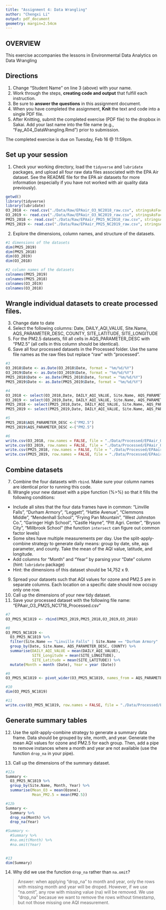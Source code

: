 ```yaml
---
title: "Assignment 4: Data Wrangling"
author: "Chengxi Li"
output: pdf_document
geometry: margin=2.54cm
---
```


## OVERVIEW

This exercise accompanies the lessons in Environmental Data Analytics on Data Wrangling 

## Directions
1. Change "Student Name" on line 3 (above) with your name.
2. Work through the steps, **creating code and output** that fulfill each instruction.
3. Be sure to **answer the questions** in this assignment document.
4. When you have completed the assignment, **Knit** the text and code into a single PDF file.
5. After Knitting, submit the completed exercise (PDF file) to the dropbox in Sakai. Add your last name into the file name (e.g., "Fay_A04_DataWrangling.Rmd") prior to submission.

The completed exercise is due on Tuesday, Feb 16 @ 11:59pm.

## Set up your session 
1. Check your working directory, load the `tidyverse` and `lubridate` packages, and upload all four raw data files associated with the EPA Air dataset. See the README file for the EPA air datasets for more information (especially if you have not worked with air quality data previously). 
```r
getwd()
library(tidyverse)
library(lubridate)
O3_2018 <- read.csv("./Data/Raw/EPAair_O3_NC2018_raw.csv", stringsAsFactors = TRUE)
O3_2019 <- read.csv("./Data/Raw/EPAair_O3_NC2019_raw.csv", stringsAsFactors = TRUE)
PM25_2018 <- read.csv("./Data/Raw/EPAair_PM25_NC2018_raw.csv", stringsAsFactors = TRUE)
PM25_2019 <- read.csv("./Data/Raw/EPAair_PM25_NC2019_raw.csv", stringsAsFactors = TRUE)
```

2. Explore the dimensions, column names, and structure of the datasets. 

```r
#1 dimensions of the datasets
dim(PM25_2019)
dim(PM25_2018)
dim(O3_2019)
dim(O3_2018)

#2 column names of the datasets
colnames(PM25_2019)
colnames(PM25_2018)
colnames(O3_2019)
colnames(O3_2018)

```

## Wrangle individual datasets to create processed files.
3. Change date to date
4. Select the following columns: Date, DAILY_AQI_VALUE, Site.Name, AQS_PARAMETER_DESC, COUNTY, SITE_LATITUDE, SITE_LONGITUDE
5. For the PM2.5 datasets, fill all cells in AQS_PARAMETER_DESC with "PM2.5" (all cells in this column should be identical).
6. Save all four processed datasets in the Processed folder. Use the same file names as the raw files but replace "raw" with "processed".

```r
#3
O3_2018$Date <- as.Date(O3_2018$Date, format = "%m/%d/%Y")
O3_2019$Date <- as.Date(O3_2019$Date, format = "%m/%d/%Y")
PM25_2018$Date <- as.Date(PM25_2018$Date, format = "%m/%d/%Y")
PM25_2019$Date <- as.Date(PM25_2019$Date, format = "%m/%d/%Y")

#4
O3_2018 <- select(O3_2018,Date, DAILY_AQI_VALUE, Site.Name, AQS_PARAMETER_DESC, COUNTY, SITE_LATITUDE, SITE_LONGITUDE)
O3_2019 <- select(O3_2019,Date, DAILY_AQI_VALUE, Site.Name, AQS_PARAMETER_DESC, COUNTY, SITE_LATITUDE, SITE_LONGITUDE)
PM25_2018 <- select(PM25_2018,Date, DAILY_AQI_VALUE, Site.Name, AQS_PARAMETER_DESC, COUNTY, SITE_LATITUDE, SITE_LONGITUDE)
PM25_2019 <- select(PM25_2019,Date, DAILY_AQI_VALUE, Site.Name, AQS_PARAMETER_DESC, COUNTY, SITE_LATITUDE, SITE_LONGITUDE)

#5
PM25_2018$AQS_PARAMETER_DESC <-("PM2.5")
PM25_2019$AQS_PARAMETER_DESC <-("PM2.5")

#6
write.csv(O3_2018, row.names = FALSE, file = "./Data/Processed/EPAair_O3_NC2018_processed.csv")
write.csv(O3_2019, row.names = FALSE, file = "./Data/Processed/EPAair_O3_NC2019_processed.csv")
write.csv(PM25_2018, row.names = FALSE, file = "./Data/Processed/EPAair_PM25_NC2018_processed.csv")
write.csv(PM25_2019, row.names = FALSE, file = "./Data/Processed/EPAair_PM25_NC201_processed.csv")
```

## Combine datasets
7. Combine the four datasets with `rbind`. Make sure your column names are identical prior to running this code. 
8. Wrangle your new dataset with a pipe function (%>%) so that it fills the following conditions: 

* Include all sites that the four data frames have in common: "Linville Falls", "Durham Armory", "Leggett", "Hattie Avenue", "Clemmons Middle", "Mendenhall School", "Frying Pan Mountain", "West Johnston Co.", "Garinger High School", "Castle Hayne", "Pitt Agri. Center", "Bryson City", "Millbrook School" (the function `intersect` can figure out common factor levels)
* Some sites have multiple measurements per day. Use the split-apply-combine strategy to generate daily means: group by date, site, aqs parameter, and county. Take the mean of the AQI value, latitude, and longitude.
* Add columns for "Month" and "Year" by parsing your "Date" column (hint: `lubridate` package)
* Hint: the dimensions of this dataset should be 14,752 x 9.

9. Spread your datasets such that AQI values for ozone and PM2.5 are in separate columns. Each location on a specific date should now occupy only one row.
10. Call up the dimensions of your new tidy dataset.
11. Save your processed dataset with the following file name: "EPAair_O3_PM25_NC1718_Processed.csv"

```r
#7
O3_PM25_NC1819 <- rbind(PM25_2019,PM25_2018,O3_2019,O3_2018)

#8
O3_PM25_NC1819 <- 
  O3_PM25_NC1819 %>%
  filter(Site.Name == "Linville Falls" | Site.Name == "Durham Armory" | Site.Name == "Leggett" |Site.Name ==  "Hattie Avenue" | Site.Name == "Clemmons Middle" |Site.Name == "Mendenhall School" |Site.Name == "Frying Pan Mountain" |Site.Name == "West Johnston Co." |Site.Name == "Garinger High School" |Site.Name == "Castle Hayne" |Site.Name == "Pitt Agri. Center" |Site.Name == "Bryson City" |Site.Name == "Millbrook School")%>%
  group_by(Date, Site.Name, AQS_PARAMETER_DESC, COUNTY) %>%
  summarise(DAILY_AQI_VALUE = mean(DAILY_AQI_VALUE),
            SITE_Longitude = mean(SITE_LONGITUDE),
            SITE_Latitude = mean(SITE_LATITUDE)) %>%
  mutate(Month = month (Date), Year = year (Date)) 

#9
O3_PM25_NC1819 <- pivot_wider(O3_PM25_NC1819, names_from = AQS_PARAMETER_DESC, values_from = DAILY_AQI_VALUE)

#10
dim(O3_PM25_NC1819)

#11
write.csv(O3_PM25_NC1819, row.names = FALSE, file = "./Data/Processed/EPAair_O3_PM25_NC1718_Processed.csv")

```


## Generate summary tables
12. Use the split-apply-combine strategy to generate a summary data frame. Data should be grouped by site, month, and year. Generate the mean AQI values for ozone and PM2.5 for each group. Then, add a pipe to remove instances where a month and year are not available (use the function `drop_na` in your pipe). 

13. Call up the dimensions of the summary dataset.

```r
#12a
Summary <-
  O3_PM25_NC1819 %>%
  group_by(Site.Name, Month, Year) %>%
  summarise(Mean_O3 = mean(Ozone),
            Mean_PM2.5 = mean(PM2.5))

#12b
Summary <-
  Summary %>%
  drop_na(Month) %>%
  drop_na(Year)

#Summary <-
  #Summary %>%
  #na.omit(Month) %>%
  #na.omit(Year)
  

#13
dim(Summary)

```

14. Why did we use the function `drop_na` rather than `na.omit`?

> Answer: when applying "drop_na" to month and year, only the rows with missing month and year will be droped. However, if we use "na.omit", any row with missing value (na) will be removed. We use "drop_na" becasue we want to remove the rows without timestamp, but not those missing one AQI measurement.
